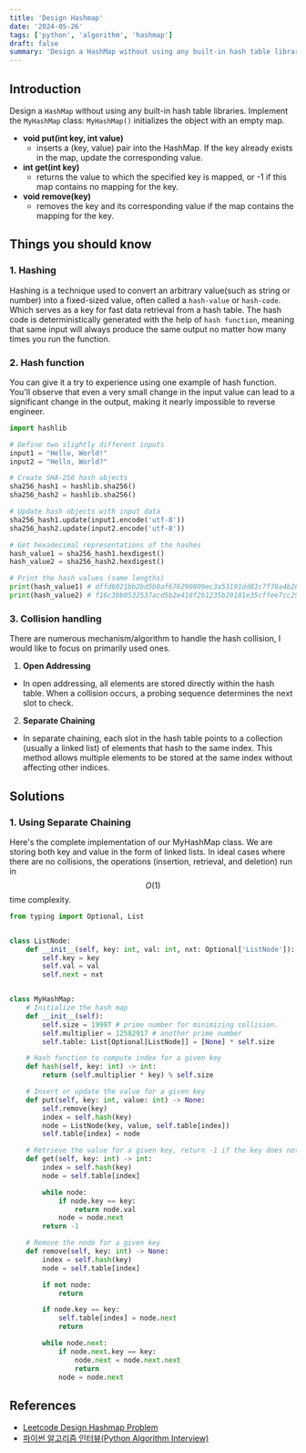 ```yaml
---
title: 'Design Hashmap'
date: '2024-05-26'
tags: ['python', 'algorithm', 'hashmap']
draft: false
summary: 'Design a HashMap without using any built-in hash table libraries.'
---
```


## Introduction
Design a `HashMap` without using any built-in hash table libraries. Implement the `MyHashMap` class: `MyHashMap()` initializes the object with an empty map.
* **void put(int key, int value)** 
    * inserts a (key, value) pair into the HashMap. If the key already exists in the map, update the corresponding value.
* **int get(int key)** 
    * returns the value to which the specified key is mapped, or -1 if this map contains no mapping for the key.
* **void remove(key)** 
    * removes the key and its corresponding value if the map contains the mapping for the key.

## Things you should know
### 1. Hashing
Hashing is a technique used to convert an arbitrary value(such as string or number) into a fixed-sized value, often called a `hash-value` or `hash-code`. Which serves as a key for fast data retrieval from a hash table. The hash code is deterministically generated with the help of `hash function`, meaning that same input will always produce the same output no matter how many times you run the function.

### 2. Hash function
You can give it a try to experience using one example of hash function. You'll observe that even a very small change in the input value can lead to a significant change in the output, making it nearly impossible to reverse engineer.

```python:sha256.py
import hashlib

# Define two slightly different inputs
input1 = "Hello, World!"
input2 = "Hello, World?"

# Create SHA-256 hash objects
sha256_hash1 = hashlib.sha256()
sha256_hash2 = hashlib.sha256()

# Update hash objects with input data
sha256_hash1.update(input1.encode('utf-8'))
sha256_hash2.update(input2.encode('utf-8'))

# Get hexadecimal representations of the hashes
hash_value1 = sha256_hash1.hexdigest()
hash_value2 = sha256_hash2.hexdigest()

# Print the hash values (same lengths)
print(hash_value1) # dffd6021bb2bd5b0af676290809ec3a53191dd81c7f70a4b28688a362182986f
print(hash_value2) # f16c3bb0532537acd5b2e418f2b1235b29181e35cffee7cc29d84de4a1d62e4d
```

### 3. Collision handling
There are numerous mechanism/algorithm to handle the hash collision, I would like to focus on primarily used ones.
1. **Open Addressing**
  * In open addressing, all elements are stored directly within the hash table. When a collision occurs, a probing sequence determines the next slot to check.

2. **Separate Chaining**
  * In separate chaining, each slot in the hash table points to a collection (usually a linked list) of elements that hash to the same index. This method allows multiple elements to be stored at the same index without affecting other indices.

## Solutions
### 1. Using Separate Chaining
Here's the complete implementation of our MyHashMap class. We are storing both key and value in the form of linked lists. In ideal cases where there are no collisions, the operations (insertion, retrieval, and deletion) run in $$O(1)$$ time complexity. 


```python:main.py
from typing import Optional, List


class ListNode:
    def __init__(self, key: int, val: int, nxt: Optional['ListNode']):
        self.key = key
        self.val = val
        self.next = nxt


class MyHashMap:
    # Initialize the hash map
    def __init__(self):
        self.size = 19997 # prime number for minimizing collision.
        self.multiplier = 12582917 # another prime number
        self.table: List[Optional[ListNode]] = [None] * self.size

    # Hash function to compute index for a given key
    def hash(self, key: int) -> int:
        return (self.multiplier * key) % self.size

    # Insert or update the value for a given key
    def put(self, key: int, value: int) -> None:
        self.remove(key)
        index = self.hash(key)
        node = ListNode(key, value, self.table[index])
        self.table[index] = node

    # Retrieve the value for a given key, return -1 if the key does not exist
    def get(self, key: int) -> int:
        index = self.hash(key)
        node = self.table[index]

        while node:
            if node.key == key:
                return node.val
            node = node.next
        return -1

    # Remove the node for a given key
    def remove(self, key: int) -> None:
        index = self.hash(key)
        node = self.table[index]

        if not node:
            return

        if node.key == key:
            self.table[index] = node.next
            return

        while node.next:
            if node.next.key == key:
                node.next = node.next.next
                return
            node = node.next
```

## References

- [Leetcode Design Hashmap Problem](https://leetcode.com/problems/design-hashmap)
- [파이썬 알고리즘 인터뷰(Python Algorithm Interview)](https://www.aladin.co.kr/shop/wproduct.aspx?ItemId=245495826)